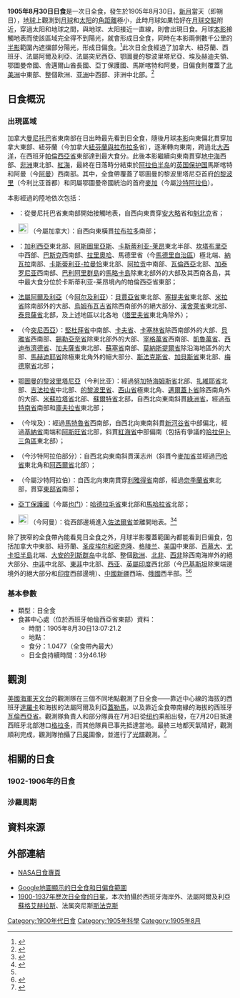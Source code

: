 {{NoteTA
|G1=Toponym
|1=zh-hk:馬略卡; zh-tw:馬約卡; zh-cn:马略卡
}}
{{Infobox Solar eclipse
| Year        = 1905
| Month       = 8
| Day         = 30
| Type        = 日全食
| Image       = SE1905Aug30T.png
| Image size  = 200px
| Image intro = 1905年8月30日日全食路徑圖
  <!--   日食資料   -->
| Gamma       = 0.5708
| Mag         = 1.0477
| Saros       = 143
| Saros total = 72
| Saros seq   = 17
  <!--     食甚     -->
| Duration    = 3分46.1秒
| Location    = [[西班牙|西班牙]][[帕倫西亞省|帕倫西亞省]]東部
| Coords      = {{coord|42|28.4|N|4|18.4|W}}
| Width       = 192.4公里
  <!--   開始時間   -->
| Partial     = 
| Start type  = 
| Centre      = 
| Greatest    = 13:07:21.2
  <!--     倒數     -->
| hour        = 13
| minute      = 07
| second      = 21
| Duration_s  = 
}}
'''1905年8月30日日食'''是一次日全食，發生於1905年8月30日。[[新月|新月]]當天（即朔日），[[地球|地球]]上觀測到[[月球|月球]]和[[太阳|太阳]]的[[角距離|角距離]]極小，此時月球如果恰好在[[月球交點|月球交點]]附近，穿過太阳和地球之間，與地球、太阳接近一直線，則會出現日食。月球[[本影|本影]]接觸地表而使該區域完全得不到陽光，就會形成日全食，同時在本影兩側數千公里的[[半影|半影]]範圍內遮擋部分陽光，形成日偏食。<ref name="astron">{{cite web|author=樊忠玉|title=日（月）食|url=http://www.astron.ac.cn/bencandy-51-1630-1.htm|publisher=中国天文科普网|accessdate=2016-04-10|archive-date=2014-09-17|archive-url=https://web.archive.org/web/20140917080048/http://www.astron.ac.cn/bencandy-51-1630-1.htm|dead-url=no}}</ref>此次日全食經過了加拿大、紐芬蘭、西班牙、法屬阿爾及利亞、法屬突尼西亞、鄂圖曼的黎波里塔尼亞、埃及赫迪夫領、鄂圖曼帝國、舍邁爾山酋長國、亞丁保護國、馬斯喀特和阿曼，日偏食則覆蓋了[[北美洲|北美洲]]中東部、整個欧洲、[[亚洲|亚洲]]中西部、非洲中北部。<ref name="NASAGIF">{{cite web|author=Fred Espenak|title=Total Solar Eclipse of 1905 Aug 30|url=http://eclipse.gsfc.nasa.gov/SEplot/SEplot1901/SE1905Aug30T.GIF|publisher=NASA Eclipse Web Site|accessdate=2016-04-10|archive-date=2020-10-23|archive-url=https://web.archive.org/web/20201023132041/https://eclipse.gsfc.nasa.gov/SEplot/SEplot1901/SE1905Aug30T.GIF|dead-url=no}}{{en}}</ref>

== 日食概況 ==
=== 出現區域 ===
加拿大[[曼尼托巴|曼尼托巴]]省東南部在日出時最先看到日全食，隨後月球[[本影|本影]]向東偏北貫穿加拿大東部、紐芬蘭（今加拿大[[紐芬蘭與拉布拉多|紐芬蘭與拉布拉多]]省），逐漸轉向東南，跨過北[[大西洋|大西洋]]，在西班牙[[帕倫西亞省|帕倫西亞省]]東部達到最大食分。此後本影繼續向東南貫穿[[地中海|地中海]]西部、[[非洲|非洲]]東北部、[[紅海|紅海]]，最終在日落時分結束於[[阿拉伯半岛|阿拉伯半岛]]的[[大不列颠及爱尔兰联合王国|英国]][[保护国|保护国]]馬斯喀特和阿曼（今[[阿曼|阿曼]]）西南部。其中，全食帶覆蓋了鄂圖曼的黎波里塔尼亞首府[[的黎波里|的黎波里]]（今利比亚首都）和同屬鄂圖曼帝國統治的{{link-en|漢志州 (鄂圖曼帝國)|Hejaz Vilayet|漢志州}}首府[[麥加|麥加]]（今屬[[沙特阿拉伯|沙特阿拉伯]]）。

本影經過的陸地依次包括：
*{{flag|CAN|1868}}：從曼尼托巴省東南部開始接觸地表，自西向東貫穿[[安大略|安大略]]省和[[魁北克|魁北克]]省；
*[[File:Dominion_of_Newfoundland_Blue_Ensign,_1870–1904.svg|22px]] {{link-en|紐芬蘭殖民地|Newfoundland Colony}}（今屬加拿大）：自西向東橫貫[[拉布拉多|拉布拉多]]南部；
*{{flag|ESP|1785}}：[[加利西亞_(西班牙)|加利西亞]]東北部、[[阿斯圖里亞斯|阿斯圖里亞斯]]、[[卡斯蒂利亚-莱昂|卡斯蒂利亚-莱昂]]東北半部、[[坎塔布里亞|坎塔布里亞]]中西部、[[巴斯克自治區|巴斯克]]西南部、[[拉里奧哈_(西班牙)|拉里奧哈]]、馬德里省（今[[馬德里自治區|馬德里自治區]]）極北端、[[納瓦拉|納瓦拉]]南部、[[卡斯蒂利亚-拉曼恰|卡斯蒂利亚-拉曼恰]]東北部、[[阿拉贡自治区|阿拉贡]]中南部、[[瓦倫西亞自治區|瓦倫西亞]]北部、[[加泰罗尼亚|加泰罗尼亚]]西南部、[[巴利阿里群島|巴利阿里群島]]的[[馬略卡島|馬略卡島]]除東北部外的大部及其西南各島，其中最大食分位於卡斯蒂利亚-莱昂境內的帕倫西亞省東部；
*{{flagicon|FRA}} [[法屬阿爾及利亞|法屬阿爾及利亞]]（今[[阿尔及利亚|阿尔及利亚]]）：[[貝賈亞省|貝賈亞省]]東北部、[[塞提夫省|塞提夫省]]東北部、[[米拉省|米拉省]]除南部外的大部、[[烏姆布瓦吉省|烏姆布瓦吉省]]除西南部外的絕大部分、[[漢舍萊省|漢舍萊省]]東北部、[[泰貝薩省|泰貝薩省]]北部，及上述地區以北各地（[[塔里夫省|塔里夫省]]東北角除外）；
*{{flag|French protectorate of Tunisia}}（今[[突尼西亞|突尼西亞]]）：[[堅杜拜省|堅杜拜省]]中南部、[[卡夫省|卡夫省]]、[[卡塞林省|卡塞林省]]除西南部外的大部、[[貝雅省|貝雅省]]西南部、[[錫勒亞奈省|錫勒亞奈省]]除東北部外的大部、[[宰格萬省|宰格萬省]]西南部、[[凱魯萬省|凱魯萬省]]、[[西迪布濟德省|西迪布濟德省]]、[[加夫薩省|加夫薩省]]東北部、[[蘇塞省|蘇塞省]]南部、[[莫納斯提爾省|莫納斯提爾省]]除沿海地區外的大部、[[馬赫迪耶省|馬赫迪耶省]]除極東北角外的絕大部分、[[斯法克斯省|斯法克斯省]]、[[加貝斯省|加貝斯省]]東北部、[[梅德寧省|梅德寧省]]北部；
*{{flagicon|LBY|1864}} [[鄂圖曼的黎波里塔尼亞|鄂圖曼的黎波里塔尼亞]]（今利比亚）：經過[[努加特海姆斯省|努加特海姆斯省]]北部、[[扎維耶省|扎維耶省]]北部、[[吉法拉省|吉法拉省]]中北部、[[的黎波里省|的黎波里省]]、[[西山省|西山省]]極東北角、[[邁爾蓋卜省|邁爾蓋卜省]]除西南角外的大部、[[米蘇拉塔省|米蘇拉塔省]]北部、[[蘇爾特省|蘇爾特省]]北部，自西北向東南斜貫[[綠洲省|綠洲省]]，經過[[布特南省|布特南省]]南部和[[庫夫拉省|庫夫拉省]]東北部；
*{{flagicon|EGY|1882}} {{link-en|埃及赫迪夫領|Khedivate of Egypt}}（今埃及）：經過[[馬特魯省|馬特魯省]]西南部，自西北向東南斜貫[[新河谷省|新河谷省]]中部偏北，經過[[基納省|基納省]]南端和[[阿斯旺省|阿斯旺省]]北部，斜貫[[紅海省_(埃及)|紅海省]]中部偏南（包括有爭議的[[哈拉伊卜三角區|哈拉伊卜三角區]]東北部）；
*{{flag|Ottoman Empire}}（今沙特阿拉伯部分）：自西北向東南斜貫漢志州（斜貫今[[麥加省|麥加省]]並經過[[巴哈省|巴哈省]]東北角和[[阿西爾省|阿西爾省]]北部）；
*{{flag|Emirate of Jabal Shammar}}（今屬沙特阿拉伯）：自西北向東南貫穿[[利雅得省|利雅得省]]南部，經過[[奈季蘭省|奈季蘭省]]東北部，貫穿[[东部省_(沙特阿拉伯)|東部省]]南部；
*{{flagicon|British Raj}} [[亞丁保護國|亞丁保護國]]（今屬[[也门|也门]]）：[[哈德拉毛省|哈德拉毛省]]東北部和[[馬哈拉省|馬哈拉省]]北部；
*[[File:Oman_flag2.gif|22px]] {{link-en|馬斯喀特和阿曼|Muscat and Oman}}（今阿曼）：從西部邊境進入[[佐法爾省|佐法爾省]]並離開地表。<ref>{{cite web|author=Fred Espenak|title=Total Solar Eclipse of 1905 Aug 30 - Google Maps and Solar Eclipse Paths|url=http://eclipse.gsfc.nasa.gov/SEgoogle/SEgoogle1901/SE1905Aug30Tgoogle.html|publisher=NASA Eclipse Web Site|accessdate=2016-04-10|archive-date=2020-10-23|archive-url=https://web.archive.org/web/20201023105257/https://eclipse.gsfc.nasa.gov/SEgoogle/SEgoogle1901/SE1905Aug30Tgoogle.html|dead-url=no}}{{en}}</ref><ref>{{cite web|author=Xavier M. Jubier|title=Eclipse Totale de Soleil du 30 août 1905 - Cartographie Interactive Google (1905 August 30 Total Solar Eclipse - Interactive Google Map)|url=http://xjubier.free.fr/site_pages/solar_eclipses/xSE_GoogleMap3.php?Ecl=+19050830|accessdate=2016-04-10|archive-date=2017-03-27|archive-url=https://web.archive.org/web/20170327153814/http://xjubier.free.fr/site_pages/solar_eclipses/xSE_GoogleMap3.php?Ecl=+19050830|dead-url=no}}{{fr}}{{en}}</ref>

除了狹窄的全食帶內能看見日全食之外，月球半影覆蓋範圍內都能看到日偏食，包括加拿大中東部、紐芬蘭、[[圣皮埃尔和密克隆|圣皮埃尔和密克隆]]、[[格陵兰|格陵兰]]、[[美国|美国]]中東部、[[百慕大|百慕大]]、[[尤卡坦半島|尤卡坦半島]]北端、[[大安的列斯群岛|大安的列斯群岛]]中北部、整個[[欧洲|欧洲]]、[[北部非洲|北非]]、[[西部非洲|西非]]除西南海岸外的絕大部分、[[中部非洲|中非]]中北部、[[东部非洲|東非]]中北部、[[西亚|西亚]]、[[英屬印度|英屬印度]]西北部（今[[巴基斯坦|巴基斯坦]]除東端邊境外的絕大部分和[[印度|印度]]西部邊境）、[[中國|中國]][[新疆省_(清朝)|新疆]]西端、[[俄羅斯帝國|俄國]]西半部。<ref name="NASAGIF"/><ref>{{cite web|author=Fred Espenak|title=Catalog of Solar Eclipses (1901 to 2000)|url=http://eclipse.gsfc.nasa.gov/SEcat5/SE1901-2000.html|publisher=NASA Eclipse Web Site|accessdate=2016-04-10|archive-date=2017-12-28|archive-url=https://web.archive.org/web/20171228100215/https://eclipse.gsfc.nasa.gov/SEcat5/SE1901-2000.html|dead-url=no}}{{en}}</ref>

=== 基本參數 ===
{{NoteUTC}}
* 類型：日全食
* 食甚中心處（位於西班牙帕倫西亞省東部）資料：
** 時間：1905年8月30日13:07:21.2
** 地點：{{coord|42|28.4|N|4|18.4|W}}
** 食分：1.0477（全食帶內最大）
** 日全食持續時間：3分46.1秒

== 觀測 ==
[[美國海軍天文台|美國海軍天文台]]的觀測隊在三個不同地點觀測了日全食——靠近中心線的海拔{{convert|2500|ft|m}}的西班牙[[達羅卡|達羅卡]]和海拔{{convert|1500|ft|m}}的法屬阿爾及利亞[[蓋勒馬|蓋勒馬]]，以及靠近全食帶南緣的海拔{{convert|1000|ft|m}}的西班牙[[瓦倫西亞省|瓦倫西亞省]]{{link-ca|波爾塔科埃利|Cartoixa de Porta Coeli}}。觀測隊負責人和部分隊員在7月3日從[[纽约|纽约]]乘船出發，在7月20日抵達西班牙北部港口[[格拉多_(阿斯圖里亞斯)|格拉多]]，而其他隊員已事先抵達當地。最終三地都天氣晴好，觀測順利完成，觀測隊拍攝了[[日冕|日冕]]圖像，並進行了[[光學頻譜|光譜]]觀測。<ref>{{cite journal|author=Colby M. Chester|title=General report of the eclipse expedition in 1905|journal=Publications of the U.S. Naval Observatory Second Series|url=http://adsabs.harvard.edu/full/1926PUSNO..10B..11C|volume=10|pages=B.11-B.13|access-date=2016-04-11|archive-date=2017-03-27|archive-url=https://web.archive.org/web/20170327153417/http://adsabs.harvard.edu/full/1926PUSNO..10B..11C|dead-url=no}}{{en}}</ref>

== 相關的日食 ==
=== 1902-1906年的日食 ===
{{Solar eclipse set 1902-1906}}

=== 沙羅周期 ===
{{Solar Saros series 143}}

== 資料來源 ==
{{reflist}}

== 外部連結 ==
{{Commons cat|Solar eclipse of 1905 August 30}}
{{日食主題}}
* [http://eclipse.gsfc.nasa.gov/solar.html NASA日食專頁]{{Wayback|url=http://eclipse.gsfc.nasa.gov/solar.html |date=20190108200537 }}{{en}}
{{Solar eclipse NASA reference|1901/SE1905Aug30T}}
* [http://xjubier.free.fr/site_pages/solar_eclipses/xSE_GoogleMap3.php?Ecl=+19050830 Google地圖顯示的日全食和日偏食範圍]{{Wayback|url=http://xjubier.free.fr/site_pages/solar_eclipses/xSE_GoogleMap3.php?Ecl=+19050830 |date=20170327153814 }}{{fr}}{{en}}
* [http://xjubier.free.fr/site_pages/solar_eclipses/Solar_Corona_Shape_pg02.html 1900-1937年歷次日全食的日冕]{{Wayback|url=http://xjubier.free.fr/site_pages/solar_eclipses/Solar_Corona_Shape_pg02.html |date=20190609150216 }}，本次拍攝於西班牙海岸外、法屬阿爾及利亞[[蘇格艾赫拉斯|蘇格艾赫拉斯]]、法属突尼斯[[斯法克斯|斯法克斯]]{{fr}}{{en}}

{{Solar eclipses
|nature=日全食
|previous=[[1905年3月6日日食|1905年3月6日日食]]
|natureprevious=日環食
|next=[[1906年2月23日日食|1906年2月23日日食]]
|naturenext=日偏食
|previoussamenature=[[1904年9月9日日食|1904年9月9日日食]]
|nextsamenature=[[1907年1月14日日食|1907年1月14日日食]]
}}

{{日食}}

[[Category:1900年代日食|Category:1900年代日食]]
[[Category:1905年科學|Category:1905年科學]]
[[Category:1905年8月|Category:1905年8月]]